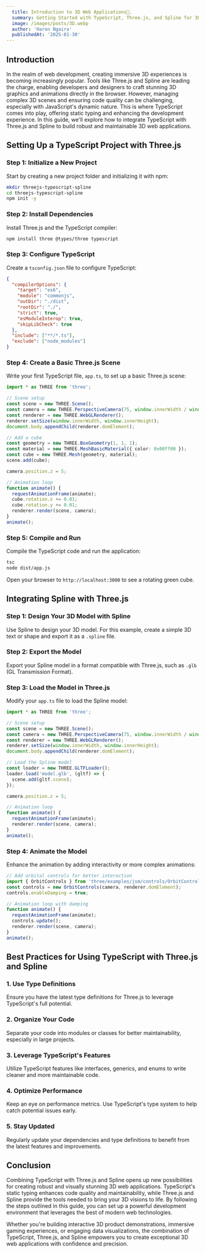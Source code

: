 ```yaml
---
  title: Introduction to 3D Web Applications📱.
  summary: Getting Started with TypeScript, Three.js, and Spline for 3D Web Applications.
  image: /images/posts/3D.webp
  author: 'Haron Ngaira'
  publishedAt: '2025-01-30'
---
```


## Introduction

In the realm of web development, creating immersive 3D experiences is becoming increasingly popular. Tools like Three.js and Spline are leading the charge, enabling developers and designers to craft stunning 3D graphics and animations directly in the browser. However, managing complex 3D scenes and ensuring code quality can be challenging, especially with JavaScript's dynamic nature. This is where TypeScript comes into play, offering static typing and enhancing the development experience. In this guide, we'll explore how to integrate TypeScript with Three.js and Spline to build robust and maintainable 3D web applications.

## Setting Up a TypeScript Project with Three.js

### Step 1: Initialize a New Project

Start by creating a new project folder and initializing it with npm:

```bash
mkdir threejs-typescript-spline
cd threejs-typescript-spline
npm init -y
```

### Step 2: Install Dependencies

Install Three.js and the TypeScript compiler:

```bash
npm install three @types/three typescript
```

### Step 3: Configure TypeScript

Create a `tsconfig.json` file to configure TypeScript:

```json
{
  "compilerOptions": {
    "target": "es6",
    "module": "commonjs",
    "outDir": "./dist",
    "rootDir": "./",
    "strict": true,
    "esModuleInterop": true,
    "skipLibCheck": true
  },
  "include": ["**/*.ts"],
  "exclude": ["node_modules"]
}
```

### Step 4: Create a Basic Three.js Scene

Write your first TypeScript file, `app.ts`, to set up a basic Three.js scene:

```typescript
import * as THREE from 'three';

// Scene setup
const scene = new THREE.Scene();
const camera = new THREE.PerspectiveCamera(75, window.innerWidth / window.innerHeight, 0.1, 1000);
const renderer = new THREE.WebGLRenderer();
renderer.setSize(window.innerWidth, window.innerHeight);
document.body.appendChild(renderer.domElement);

// Add a cube
const geometry = new THREE.BoxGeometry(1, 1, 1);
const material = new THREE.MeshBasicMaterial({ color: 0x00ff00 });
const cube = new THREE.Mesh(geometry, material);
scene.add(cube);

camera.position.z = 5;

// Animation loop
function animate() {
  requestAnimationFrame(animate);
  cube.rotation.x += 0.01;
  cube.rotation.y += 0.01;
  renderer.render(scene, camera);
}
animate();
```

### Step 5: Compile and Run

Compile the TypeScript code and run the application:

```bash
tsc
node dist/app.js
```

Open your browser to `http://localhost:3000` to see a rotating green cube.

## Integrating Spline with Three.js

### Step 1: Design Your 3D Model with Spline

Use Spline to design your 3D model. For this example, create a simple 3D text or shape and export it as a `.spline` file.

### Step 2: Export the Model

Export your Spline model in a format compatible with Three.js, such as `.glb` (GL Transmission Format).

### Step 3: Load the Model in Three.js

Modify your `app.ts` file to load the Spline model:

```typescript
import * as THREE from 'three';

// Scene setup
const scene = new THREE.Scene();
const camera = new THREE.PerspectiveCamera(75, window.innerWidth / window.innerHeight, 0.1, 1000);
const renderer = new THREE.WebGLRenderer();
renderer.setSize(window.innerWidth, window.innerHeight);
document.body.appendChild(renderer.domElement);

// Load the Spline model
const loader = new THREE.GLTFLoader();
loader.load('model.glb', (gltf) => {
  scene.add(gltf.scene);
});

camera.position.z = 5;

// Animation loop
function animate() {
  requestAnimationFrame(animate);
  renderer.render(scene, camera);
}
animate();
```

### Step 4: Animate the Model

Enhance the animation by adding interactivity or more complex animations:

```typescript
// Add orbital controls for better interaction
import { OrbitControls } from 'three/examples/jsm/controls/OrbitControls';
const controls = new OrbitControls(camera, renderer.domElement);
controls.enableDamping = true;

// Animation loop with damping
function animate() {
  requestAnimationFrame(animate);
  controls.update();
  renderer.render(scene, camera);
}
animate();
```

## Best Practices for Using TypeScript with Three.js and Spline

### 1. **Use Type Definitions**

Ensure you have the latest type definitions for Three.js to leverage TypeScript's full potential.

### 2. **Organize Your Code**

Separate your code into modules or classes for better maintainability, especially in large projects.

### 3. **Leverage TypeScript's Features**

Utilize TypeScript features like interfaces, generics, and enums to write cleaner and more maintainable code.

### 4. **Optimize Performance**

Keep an eye on performance metrics. Use TypeScript's type system to help catch potential issues early.

### 5. **Stay Updated**

Regularly update your dependencies and type definitions to benefit from the latest features and improvements.

## Conclusion

Combining TypeScript with Three.js and Spline opens up new possibilities for creating robust and visually stunning 3D web applications. TypeScript's static typing enhances code quality and maintainability, while Three.js and Spline provide the tools needed to bring your 3D visions to life. By following the steps outlined in this guide, you can set up a powerful development environment that leverages the best of modern web technologies.

Whether you're building interactive 3D product demonstrations, immersive gaming experiences, or engaging data visualizations, the combination of TypeScript, Three.js, and Spline empowers you to create exceptional 3D web applications with confidence and precision.